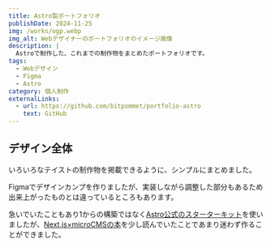 ---
title: Astro製ポートフォリオ
publishDate: 2024-11-25
img: /works/ogp.webp
img_alt: Webデザイナーのポートフォリオのイメージ画像
description: |
  Astroで制作した、これまでの制作物をまとめたポートフォリオです。
tags:
  - Webデザイン
  - Figma
  - Astro
category: 個人制作
externalLinks: 
  - url: https://github.com/bitpommet/portfolio-astro
    text: GitHub
---

## デザイン全体

いろいろなテイストの制作物を掲載できるように、シンプルにまとめました。

Figmaでデザインカンプを作りましたが、実装しながら調整した部分もあるため出来上がったものとは違っているところもあります。

急いでいたこともあり1からの構築ではなく[Astro公式のスターターキット](https://github.com/withastro/astro/tree/main/examples/portfolio)を使いましたが、[Next.js×microCMSの本](https://amzn.asia/d/hmrhh4A)を少し読んでいたことであまり迷わず作ることができました。


<ImageWithCaption
  src="/works/pf-pc.webp"
  alt="ポートフォリオサイトのパソコン版イメージ"
/>